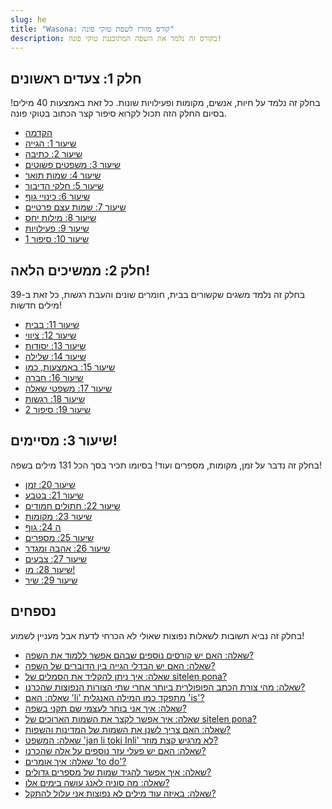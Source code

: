 ```yaml
---
slug: he
title: "Wasona: קורס מזורז לשפת טוקי פונה"
description: בקורס זה נלמד את השפה המתוכננת טוקי פונה!
---
```


## חלק 1: צעדים ראשונים

בחלק זה נלמד על חיות, אנשים, מקומות ופעילויות שונות. כל זאת באמצעות 40 מילים! בסיום החלק הזה תכול לקרוא סיפור קצר הכתוב בטוקי פונה. 

* [הקדמה](/he/00/)
* [שיעור 1: הגייה](/he/01/)
* [שיעור 2: כתיבה](/he/02/)
* [שיעור 3: משפטים פשוטים](/he/03/)
* [שיעור 4: שמות תואר](/he/04/)
* [שיעור 5: חלקי הדיבור](/he/05/)
* [שיעור 6: כינויי גוף](/he/06/)
* [שיעור 7: שמות עצם פרטיים](/he/07/)
* [שיעור 8: מילות יחס](/he/08/)
* [שיעור 9: פעילויות](/he/09/)
* [שיעור 10: סיפור 1](/he/10/)

## חלק 2: ממשיכים הלאה!

בחלק זה נלמד משגים שקשורים בבית, חומרים שונים והעבת רגשות, כל זאת ב-39 מילים חדשות!

* [שיעור 11: בבית](/he/11/)
* [שיעור 12: ציווי](/he/12/)
* [שיעור 13: יסודות](/he/13/)
* [שיעור 14: שלילה](/he/14/)
* [שיעור 15: באמצעות, כמו](/he/15/)
* [שיעור 16: חברה](/he/16/)
* [שיעור 17: משפטי שאלה](/he/17/)
* [שיעור 18: רגשות](/he/18/)
* [שיעור 19: סיפור 2](/he/19/)

## שיעור 3: מסיימים!

בחלק זה נדבר על זמן, מקומות, מספרים ועוד! בסיומו תכיר בסך הכל 131 מילים בשפה!

* [שיעור 20: זמן](/he/20/)
* [שיעור 21: בטבע](/he/21/)
* [שיעור 22: חתולים חמודים](/he/22/)
* [שיעור 23: מקומות](/he/23/)
* [ה 24: גוף](/he/24/)
* [שיעור 25: מספרים](/he/25/)
* [שיעור 26: אהבה ומגדר](/he/26/)
* [שיעור 27: צבעים](/he/27/)
* [שיעור 28: מו!](/he/28/)
* [שיעור 29: שיר](/he/29/)

## נספחים

בחלק זה נביא תשובות לשאלות נפוצות שאולי לא הכרחי לדעת אבל מעניין לשמוע!

* [שאלה: האם יש קורסים נוספים שבהם אפשר ללמוד את השפה?](/he/other-courses/)
* [שאלה: האם יש הבדלי הגייה בין הדוברים של השפה?](/he/sound-variation/)
* [שאלה: איך ניתן להקליד את הסמלים של sitelen pona?](/he/fonts/)
* [שאלה: מהי צורת הכתב הפופולרית ביותר אחרי שתי הצורות הנפוצות שהכרנו?](/he/sitelen-sitelen/)
* [שאלה: האם 'li' מתפקד כמו המילה האנגלית 'is'?](/he/li-and-is/)
* [שאלה: איך אני בוחר לעצמי שם תקני בשפה?](/he/make-a-name/)
* [שאלה: איך אפשר לקצר את השמות הארוכים של sitelen pona?](/he/simpler-cartouches/)
* [שאלה: האם צריך לשנן את השמות של המדינות והשפות?](/he/languages-countries/)
* [שאלה: המשפט 'jan li toki Inli' לא מרגיש קצת מוזר?](/he/named-verbs/)
* [שאלה: האם יש פעלי עזר נוספים על אלה שהכרנו?](/he/more-preverbs/)
* [שאלה: איך אומרים 'to do'?](/he/doing/)
* [שאלה: איך אפשר להגיד שמות של מספרים גדולים?](/he/large-numbers/)
* [שאלה: מה סוניה לאנג עושה בימים אלו?](/he/jan-sonja/)
* [שאלה: באיזה עוד מילים לא נפוצות אני עלול להתקל?](/he/uncommon-words/)
